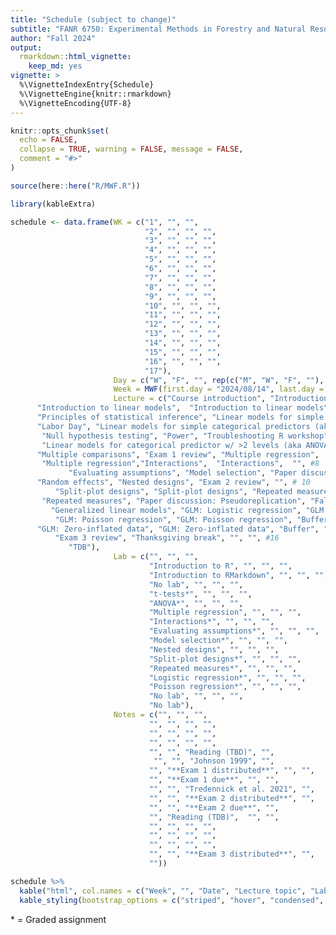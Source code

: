 ```yaml
---
title: "Schedule (subject to change)"
subtitle: "FANR 6750: Experimental Methods in Forestry and Natural Resources Research"
author: "Fall 2024"
output: 
  rmarkdown::html_vignette:
    keep_md: yes
vignette: >
  %\VignetteIndexEntry{Schedule}
  %\VignetteEngine{knitr::rmarkdown}
  %\VignetteEncoding{UTF-8}
---
```


```r
knitr::opts_chunk$set(
  echo = FALSE,
  collapse = TRUE, warning = FALSE, message = FALSE,
  comment = "#>"
)

source(here::here("R/MWF.R"))
```


```r
library(kableExtra)

schedule <- data.frame(WK = c("1", "", "", 
                              "2", "", "", "",
                              "3", "", "", "", 
                              "4", "", "", "",
                              "5", "", "", "", 
                              "6", "", "", "", 
                              "7", "", "", "", 
                              "8", "", "", "",
                              "9", "", "", "", 
                              "10", "", "", "", 
                              "11", "", "", "", 
                              "12", "", "", "",
                              "13", "", "", "", 
                              "14", "", "", "", 
                              "15", "", "", "", 
                              "16", "", "", "", 
                              "17"),
                       Day = c("W", "F", "", rep(c("M", "W", "F", ""), 15), "M"),
                       Week = MWF(first.day = "2024/08/14", last.day = "2024/12/03"),
                       Lecture = c("Course introduction", "Introduction to statistics", "", #1
      "Introduction to linear models",  "Introduction to linear models", "Principles of statistical inference", "",#2
      "Principles of statistical inference", "Linear models for simple categorical predictors (aka t-test)", "Linear models for simple categorical predictors (aka t-test)", "", #3
      "Labor Day", "Linear models for simple categorical predictors (aka t-test)", "Null hypothesis testing", "", # 4
       "Null hypothesis testing", "Power", "Troubleshooting R workshop", "", #5
       "Linear models for categorical predictor w/ >2 levels (aka ANOVA)", "Linear models for categorical predictor w/ >2 levels (aka ANOVA)", "Paper discussion: null hypothesis testing", "", #6
      "Multiple comparisons", "Exam 1 review", "Multiple regression",  "", #7
       "Multiple regression","Interactions",  "Interactions",  "", #8 
             "Evaluating assumptions", "Model selection", "Paper discussion: model selection",  "", #9
      "Random effects", "Nested designs", "Exam 2 review", "", # 10
          "Split-plot designs", "Split-plot designs", "Repeated measures", "", #11
       "Repeated measures", "Paper discussion: Pseudoreplication", "Fall break", "",
         "Generalized linear models", "GLM: Logistic regression", "GLM: Logistic regression", "", #13
          "GLM: Poisson regression", "GLM: Poisson regression", "Buffer", "", #14
      "GLM: Zero-inflated data", "GLM: Zero-inflated data", "Buffer", "", #15
          "Exam 3 review", "Thanksgiving break", "", "", #16
             "TDB"), 
                       Lab = c("", "", "",
                               "Introduction to R", "", "", "",
                               "Introduction to RMarkdown", "", "", "",
                               "No lab", "", "", "",
                               "t-tests*", "", "", "",
                               "ANOVA*", "", "", "",
                               "Multiple regression", "", "", "",
                               "Interactions*", "", "", "",
                               "Evaluating assumptions*", "", "", "",
                               "Model selection*", "", "", "",
                               "Nested designs", "", "", "",
                               "Split-plot designs*", "", "", "",
                               "Repeated measures*", "", "", "",
                               "Logistic regression*", "", "", "",
                               "Poisson regression*", "", "", "",
                               "No lab", "", "", "",
                               "No lab"),
                       Notes = c("", "", "",
                               "", "", "", "",
                               "", "", "", "",
                               "", "", "", "",
                               "", "", "Reading (TBD)", "",
                                "", "", "Johnson 1999", "",
                               "", "**Exam 1 distributed**", "", "",
                               "", "**Exam 1 due**", "", "",
                               "", "", "Tredennick et al. 2021", "",
                               "", "", "**Exam 2 distributed**", "",
                               "", "", "**Exam 2 due**", "",
                               "", "Reading (TDB)",  "", "",
                               "", "", "", "",
                               "", "", "", "",
                               "", "", "", "",
                               "", "", "**Exam 3 distributed**", "",
                               ""))

schedule %>%
  kable("html", col.names = c("Week", "", "Date", "Lecture topic", "Lab topic", "Notes"), align = 'c') %>%
  kable_styling(bootstrap_options = c("striped", "hover", "condensed", "responsive"), full_width = TRUE)

```

\* = Graded assignment

